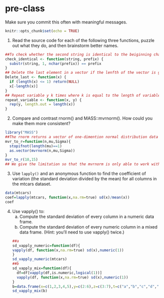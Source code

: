 # pre-class


Make sure you commit this often with meaningful messages. 



```{r setup, include=FALSE}
knitr::opts_chunk$set(echo = TRUE)
```


1. Read the source code for each of the following three functions, puzzle out what they do, and then brainstorm better names.

```{r}
##To check whether the second string is identical to the beiginning characters in the first string which have the same length of the the second  string.
check_identical <- function(string, prefix) {
  substr(string, 1, nchar(prefix)) == prefix
}
## Delete the last element in a vector if the lenfth of the vector is greater than or equal to 2.
Delete_last <- function(x) {
  if (length(x) <= 1) return(NULL)
  x[-length(x)]
}
## Repeat variable y k times where k is equal to the length of variable x.
repeat_variable <- function(x, y) {
  rep(y, length.out = length(x))
}
```

2. Compare and contrast rnorm() and MASS::mvrnorm(). How could you make them more consistent?
```{r}
library("MASS")
##The rnorm returns a vector of one-dimention normal distribution data which correspond to the the mean and variance while the mvnorm returns a matrix of high-dimention normal distribution data which correspond to the means and corvariance matrix
mvr_to_r=function(n,mu,Sigma){
  stopifnot(length(mu)==1)
  as.vector(mvrnorm(n,mu,Sigma))
}
mvr_to_r(10,15)
## We give the limitation so that the mvrnorm is only able to work with 1-dimention data
```

3. Use `lapply()` and an anonymous function to find the coefficient of variation (the standard deviation divided by the mean) for all columns in the mtcars dataset. 
```{r}
data(mtcars)
coef=lapply(mtcars, function(x,na.rm=true) sd(x)/mean(x))
coef
```
4. Use vapply() to:
    a. Compute the standard deviation of every column in a numeric data frame.
    b. Compute the standard deviation of every numeric column in a mixed data frame. (Hint: you’ll need to use vapply() twice.)
```{r}
##a
sd_vapply_numeric=function(df){
vapply(df, function(x,na.rm=true) sd(x),numeric(1))
}
sd_vapply_numeric(mtcars)
##b
sd_vapply_mix=function(df){
  df=df[vapply(df,is.numeric,logical(1))]
  vapply(df, function(x,na.rm=true) sd(x),numeric(1))
}
b=data.frame(x=c(1,2,3,4,5),y=c(2:6),z=c(3:7),t=c("a","b","c","d","e"))
sd_vapply_mix(b)
```